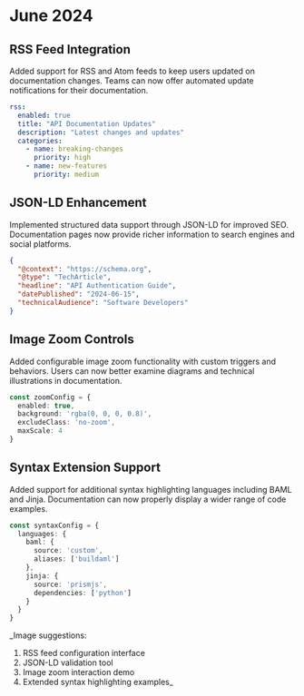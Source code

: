 # June 2024

## RSS Feed Integration
Added support for RSS and Atom feeds to keep users updated on documentation changes. Teams can now offer automated update notifications for their documentation.

```yaml
rss:
  enabled: true
  title: "API Documentation Updates"
  description: "Latest changes and updates"
  categories:
    - name: breaking-changes
      priority: high
    - name: new-features
      priority: medium
```

## JSON-LD Enhancement
Implemented structured data support through JSON-LD for improved SEO. Documentation pages now provide richer information to search engines and social platforms.

```json
{
  "@context": "https://schema.org",
  "@type": "TechArticle",
  "headline": "API Authentication Guide",
  "datePublished": "2024-06-15",
  "technicalAudience": "Software Developers"
}
```

## Image Zoom Controls
Added configurable image zoom functionality with custom triggers and behaviors. Users can now better examine diagrams and technical illustrations in documentation.

```typescript
const zoomConfig = {
  enabled: true,
  background: 'rgba(0, 0, 0, 0.8)',
  excludeClass: 'no-zoom',
  maxScale: 4
}
```

## Syntax Extension Support
Added support for additional syntax highlighting languages including BAML and Jinja. Documentation can now properly display a wider range of code examples.

```typescript
const syntaxConfig = {
  languages: {
    baml: {
      source: 'custom',
      aliases: ['buildaml']
    },
    jinja: {
      source: 'prismjs',
      dependencies: ['python']
    }
  }
}
```

_Image suggestions:
1. RSS feed configuration interface
2. JSON-LD validation tool
3. Image zoom interaction demo
4. Extended syntax highlighting examples_